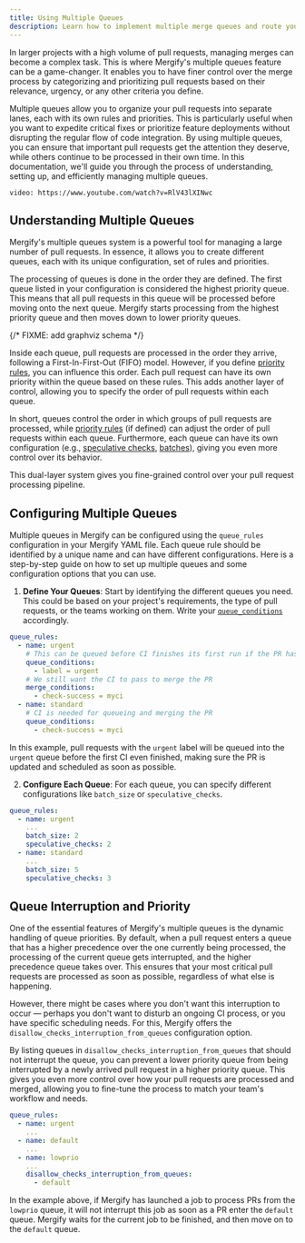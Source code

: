 ```yaml
---
title: Using Multiple Queues
description: Learn how to implement multiple merge queues and route your pull requests.
---
```


In larger projects with a high volume of pull requests, managing merges can
become a complex task. This is where Mergify's multiple queues feature can be a
game-changer. It enables you to have finer control over the merge process by
categorizing and prioritizing pull requests based on their relevance, urgency,
or any other criteria you define.

Multiple queues allow you to organize your pull requests into separate lanes,
each with its own rules and priorities. This is particularly useful when you
want to expedite critical fixes or prioritize feature deployments without
disrupting the regular flow of code integration. By using multiple queues, you
can ensure that important pull requests get the attention they deserve, while
others continue to be processed in their own time. In this documentation, we'll
guide you through the process of understanding, setting up, and efficiently
managing multiple queues.

`video: https://www.youtube.com/watch?v=RlV43lXINwc`

## Understanding Multiple Queues

Mergify's multiple queues system is a powerful tool for managing a large number
of pull requests. In essence, it allows you to create different queues, each
with its unique configuration, set of rules and priorities.

The processing of queues is done in the order they are defined. The first queue
listed in your configuration is considered the highest priority queue. This
means that all pull requests in this queue will be processed before moving onto
the next queue. Mergify starts processing from the highest priority queue and
then moves down to lower priority queues.

{/* FIXME: add graphviz schema */}

Inside each queue, pull requests are processed in the order they arrive,
following a First-In-First-Out (FIFO) model. However, if you define [priority
rules](priority), you can influence this order. Each pull request can have its
own priority within the queue based on these rules. This adds another layer of
control, allowing you to specify the order of pull requests within each queue.

In short, queues control the order in which groups of pull requests are
processed, while [priority rules](priority) (if defined) can adjust the order
of pull requests within each queue. Furthermore, each queue can have its own
configuration (e.g., [speculative checks](speculative-checks),
[batches](batches)), giving you even more control over its behavior.

This dual-layer system gives you fine-grained control over your pull request
processing pipeline.

## Configuring Multiple Queues

Multiple queues in Mergify can be configured using the `queue_rules`
configuration in your Mergify YAML file. Each queue rule should be identified
by a unique name and can have different configurations. Here is a step-by-step
guide on how to set up multiple queues and some configuration options that you
can use.

1. **Define Your Queues**: Start by identifying the different queues you need.
   This could be based on your project's requirements, the type of pull
   requests, or the teams working on them. Write your
   [`queue_conditions`](lifecycle#adding-a-pull-request-to-the-merge-queue)
   accordingly.

```yaml
queue_rules:
  - name: urgent
    # This can be queued before CI finishes its first run if the PR has the urgent label
    queue_conditions:
      - label = urgent
    # We still want the CI to pass to merge the PR
    merge_conditions:
      - check-success = myci
  - name: standard
    # CI is needed for queueing and merging the PR
    queue_conditions:
      - check-success = myci
```

   In this example, pull requests with the `urgent` label will be queued into
   the `urgent` queue before the first CI even finished, making sure the PR is
   updated and scheduled as soon as possible.

2. **Configure Each Queue**: For each queue, you can specify different
   configurations like `batch_size` or `speculative_checks`.

```yaml
queue_rules:
  - name: urgent
    ...
    batch_size: 2
    speculative_checks: 2
  - name: standard
    ...
    batch_size: 5
    speculative_checks: 3
```

## Queue Interruption and Priority

One of the essential features of Mergify's multiple queues is the dynamic
handling of queue priorities. By default, when a pull request enters a queue
that has a higher precedence over the one currently being processed, the
processing of the current queue gets interrupted, and the higher precedence
queue takes over. This ensures that your most critical pull requests are
processed as soon as possible, regardless of what else is happening.

However, there might be cases where you don't want this interruption to occur —
perhaps you don't want to disturb an ongoing CI process, or you have specific
scheduling needs. For this, Mergify offers the
`disallow_checks_interruption_from_queues` configuration option.

By listing queues in `disallow_checks_interruption_from_queues` that should not
interrupt the queue, you can prevent a lower priority queue from being
interrupted by a newly arrived pull request in a higher priority queue. This
gives you even more control over how your pull requests are processed and
merged, allowing you to fine-tune the process to match your team's workflow and
needs.

```yaml
queue_rules:
  - name: urgent
    ...
  - name: default
    ...
  - name: lowprio
    ...
    disallow_checks_interruption_from_queues:
      - default
```

In the example above, if Mergify has launched a job to process PRs from the
`lowprio` queue, it will not interrupt this job as soon as a PR enter the
`default` queue. Mergify waits for the current job to be finished, and then
move on to the `default` queue.
